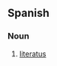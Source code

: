 ==Spanish==

===Noun===
{{es-noun-mf|f=literata}}

# [[literatus]] <!-- Is there a better English word for this? -->